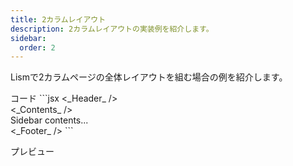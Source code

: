 ```yaml
---
title: 2カラムレイアウト
description: 2カラムレイアウトの実装例を紹介します。
sidebar:
  order: 2
---
```




Lismで2カラムページの全体レイアウトを組む場合の例を紹介します。

<Preview>
	<PreviewTitle>コード</PreviewTitle>
	<PreviewCode>
	```jsx
	<body>
		<Stack id='wrap' minH='100vh'>
			<_Header_ />
			<Container hasGutter size='m' py='50' flexItem={{ fx: 1 }}>
				<WithSide sideW='240px' mainMinW='40em' gap='50'>
					<main class="is--container">
						<_Contents_ />
					</main>
					<aside class='is--side is--container is--flow'>
						<div>Sidebar contents...</div>
					</aside>
				</WithSide>
			</Container>
			<_Footer_ />
		</Stack>
	</body>
	```
	</PreviewCode>
</Preview>

<PreviewTitle>プレビュー</PreviewTitle>
<PreviewFrame url='/demo/page-layout/two-columns/' />

